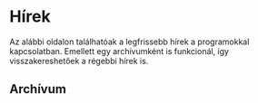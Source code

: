 
# Hírek

Az alábbi oldalon találhatóak a legfrissebb hírek a programokkal kapcsolatban. Emellett egy archívumként is funkcionál, így visszakereshetőek a régebbi hírek is.

## Archívum

<Cards>
  <Card arrow={true} title="KiMitTud?" href="/news/kmt" />
  <Card arrow={true} title="Pulóver rendelés" href="https://pullowear.hu/termekkategoria/ejg/" />
  <Card arrow={true} title="Design pályázat" href="/news/merch" />
  <Card arrow={true} title="Zene Világnapja" href="/news/zenevilagnap" />
  <Card arrow={true} title="Karácsonyi koncert" href="/news/walkthewish" />
  <Card arrow={true} title="Kéktúra 14. szakasz" href="/news/kektura" />
  <Card arrow={true} title="Gólyaest" href="/news/golyaest" />
  <Card arrow={true} title="KlubExpo" href="/news/klubexpo" />
</Cards>
